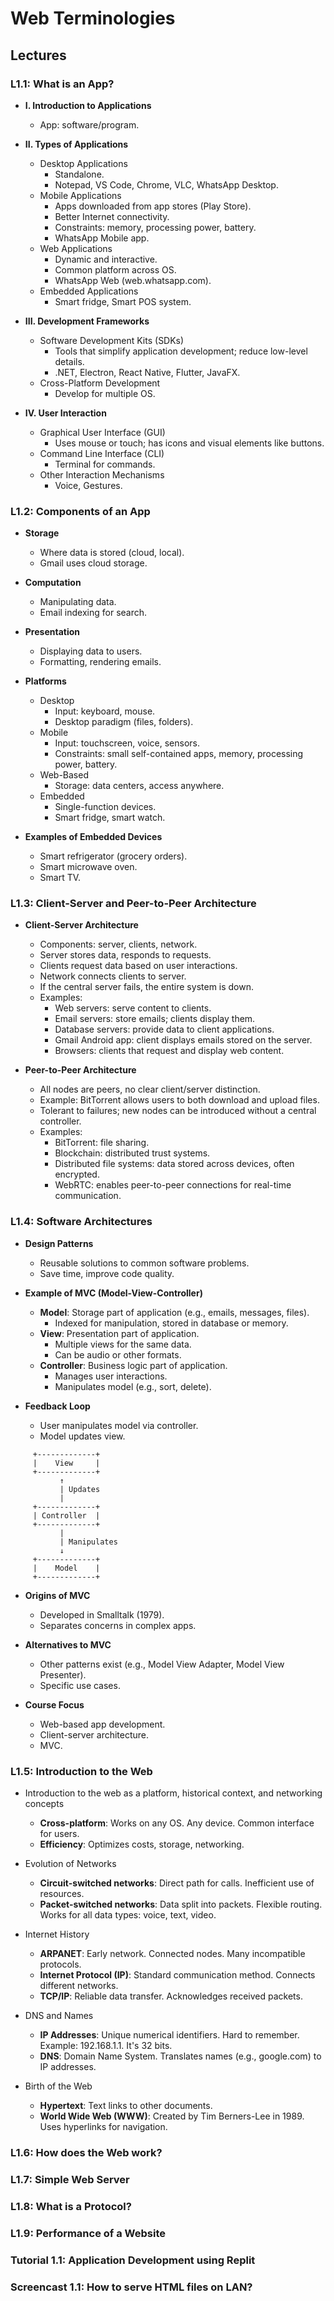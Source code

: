# Web Terminologies

## Lectures

### L1.1: What is an App?

- **I. Introduction to Applications**

  - App: software/program.

- **II. Types of Applications**

  - Desktop Applications
    - Standalone.
    - Notepad, VS Code, Chrome, VLC, WhatsApp Desktop.
  - Mobile Applications
    - Apps downloaded from app stores (Play Store).
    - Better Internet connectivity.
    - Constraints: memory, processing power, battery.
    - WhatsApp Mobile app.
  - Web Applications
    - Dynamic and interactive.
    - Common platform across OS.
    - WhatsApp Web (web.whatsapp.com).
  - Embedded Applications
    - Smart fridge, Smart POS system.

- **III. Development Frameworks**

  - Software Development Kits (SDKs)
    - Tools that simplify application development; reduce low-level details.
    - .NET, Electron, React Native, Flutter, JavaFX.
  - Cross-Platform Development
    - Develop for multiple OS.

- **IV. User Interaction**
  - Graphical User Interface (GUI)
    - Uses mouse or touch; has icons and visual elements like buttons.
  - Command Line Interface (CLI)
    - Terminal for commands.
  - Other Interaction Mechanisms
    - Voice, Gestures.

### L1.2: Components of an App

- **Storage**

  - Where data is stored (cloud, local).
  - Gmail uses cloud storage.

- **Computation**

  - Manipulating data.
  - Email indexing for search.

- **Presentation**

  - Displaying data to users.
  - Formatting, rendering emails.

- **Platforms**

  - Desktop
    - Input: keyboard, mouse.
    - Desktop paradigm (files, folders).
  - Mobile
    - Input: touchscreen, voice, sensors.
    - Constraints: small self-contained apps, memory, processing power, battery.
  - Web-Based
    - Storage: data centers, access anywhere.
  - Embedded
    - Single-function devices.
    - Smart fridge, smart watch.

- **Examples of Embedded Devices**
  - Smart refrigerator (grocery orders).
  - Smart microwave oven.
  - Smart TV.

### L1.3: Client-Server and Peer-to-Peer Architecture

- **Client-Server Architecture**

  - Components: server, clients, network.
  - Server stores data, responds to requests.
  - Clients request data based on user interactions.
  - Network connects clients to server.
  - If the central server fails, the entire system is down.
  - Examples:
    - Web servers: serve content to clients.
    - Email servers: store emails; clients display them.
    - Database servers: provide data to client applications.
    - Gmail Android app: client displays emails stored on the server.
    - Browsers: clients that request and display web content.

- **Peer-to-Peer Architecture**
  - All nodes are peers, no clear client/server distinction.
  - Example: BitTorrent allows users to both download and upload files.
  - Tolerant to failures; new nodes can be introduced without a central controller.
  - Examples:
    - BitTorrent: file sharing.
    - Blockchain: distributed trust systems.
    - Distributed file systems: data stored across devices, often encrypted.
    - WebRTC: enables peer-to-peer connections for real-time communication.

### L1.4: Software Architectures

- **Design Patterns**

  - Reusable solutions to common software problems.
  - Save time, improve code quality.

- **Example of MVC (Model-View-Controller)**

  - **Model**: Storage part of application (e.g., emails, messages, files).
    - Indexed for manipulation, stored in database or memory.
  - **View**: Presentation part of application.
    - Multiple views for the same data.
    - Can be audio or other formats.
  - **Controller**: Business logic part of application.
    - Manages user interactions.
    - Manipulates model (e.g., sort, delete).

- **Feedback Loop**
  - User manipulates model via controller.
  - Model updates view.

```
     +-------------+
     |    View     |
     +-------------+
           ↑
           | Updates
           |
     +-------------+
     | Controller  |
     +-------------+
           |
           | Manipulates
           ↓
     +-------------+
     |    Model    |
     +-------------+
```

- **Origins of MVC**

  - Developed in Smalltalk (1979).
  - Separates concerns in complex apps.

- **Alternatives to MVC**

  - Other patterns exist (e.g., Model View Adapter, Model View Presenter).
  - Specific use cases.

- **Course Focus**
  - Web-based app development.
  - Client-server architecture.
  - MVC.

### L1.5: Introduction to the Web

- Introduction to the web as a platform, historical context, and networking concepts

  - **Cross-platform**: Works on any OS. Any device. Common interface for users.
  - **Efficiency**: Optimizes costs, storage, networking.

- Evolution of Networks

  - **Circuit-switched networks**: Direct path for calls. Inefficient use of resources.
  - **Packet-switched networks**: Data split into packets. Flexible routing. Works for all data types: voice, text, video.

- Internet History

  - **ARPANET**: Early network. Connected nodes. Many incompatible protocols.
  - **Internet Protocol (IP)**: Standard communication method. Connects different networks.
  - **TCP/IP**: Reliable data transfer. Acknowledges received packets.

- DNS and Names

  - **IP Addresses**: Unique numerical identifiers. Hard to remember. Example: 192.168.1.1. It's 32 bits.
  - **DNS**: Domain Name System. Translates names (e.g., google.com) to IP addresses.

- Birth of the Web
  - **Hypertext**: Text links to other documents.
  - **World Wide Web (WWW)**: Created by Tim Berners-Lee in 1989. Uses hyperlinks for navigation.

### L1.6: How does the Web work?

### L1.7: Simple Web Server

### L1.8: What is a Protocol?

### L1.9: Performance of a Website

### Tutorial 1.1: Application Development using Replit

### Screencast 1.1: How to serve HTML files on LAN?
